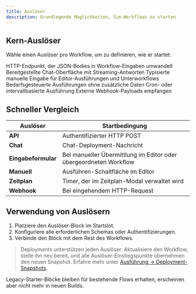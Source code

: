 ```yaml
---
title: Auslöser
description: Grundlegende Möglichkeiten, Sim-Workflows zu starten
---
```



## Kern-Auslöser

Wähle einen Auslöser pro Workflow, um zu definieren, wie er startet:

<Cards>
  <Card title="API" href="/triggers/api">
    HTTP-Endpunkt, der JSON-Bodies in Workflow-Eingaben umwandelt
  </Card>
  <Card title="Chat" href="/triggers/chat">
    Bereitgestellte Chat-Oberfläche mit Streaming-Antworten
  </Card>
  <Card title="Eingabeformular" href="/triggers/input-form">
    Typisierte manuelle Eingabe für Editor-Ausführungen und Unterworkflows
  </Card>
  <Card title="Manuell" href="/triggers/manual">
    Bedarfsgesteuerte Ausführungen ohne zusätzliche Daten
  </Card>
  <Card title="Zeitplan" href="/triggers/schedule">
    Cron- oder intervallbasierte Ausführung
  </Card>
  <Card title="Webhook" href="/triggers/webhook">
    Externe Webhook-Payloads empfangen
  </Card>
</Cards>

## Schneller Vergleich

| Auslöser | Startbedingung |
|---------|-----------------|
| **API** | Authentifizierter HTTP POST |
| **Chat** | Chat-Deployment-Nachricht |
| **Eingabeformular** | Bei manueller Übermittlung im Editor oder übergeordneten Workflow |
| **Manuell** | Ausführen-Schaltfläche im Editor |
| **Zeitplan** | Timer, der im Zeitplan-Modal verwaltet wird |
| **Webhook** | Bei eingehendem HTTP-Request |

## Verwendung von Auslösern

1. Platziere den Auslöser-Block im Startslot.
2. Konfiguriere alle erforderlichen Schemas oder Authentifizierungen.
3. Verbinde den Block mit dem Rest des Workflows.

> Deployments unterstützen jeden Auslöser. Aktualisiere den Workflow, stelle ihn neu bereit, und alle Auslöser-Einstiegspunkte übernehmen den neuen Snapshot. Erfahre mehr unter [Ausführung → Deployment-Snapshots](/execution).

Legacy-Starter-Blöcke bleiben für bestehende Flows erhalten, erscheinen aber nicht mehr in neuen Builds.
